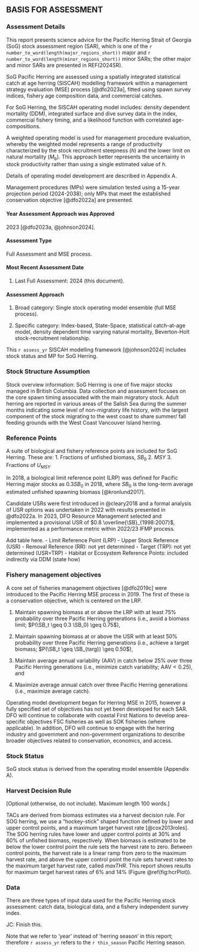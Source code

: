 ## BASIS FOR ASSESSMENT {-}

### Assessment Details {-}

<!-- [Mandatory] -->

This report presents science advice for the Pacific Herring Strait of Georgia 
(SoG) stock assessment region (SAR), which is one of the 
`r number_to_word(length(major_regions_short))` major and
`r number_to_word(length(minor_regions_short))` minor SARs; 
the other major and minor SARs are presented in REF(2024SR).

SoG Pacific Herring are assessed using a spatially integrated statistical 
catch at age herring (SISCAH) modelling framework within a management 
strategy evaluation (MSE) process [@dfo2023a], fitted using
spawn survey indices, fishery age composition data, and commercial catches.

For SoG Herring, the SISCAH operating model includes: density dependent
mortality (DDM), integrated surface and dive survey data in the index,
commercial fishery timing, and a likelihood function with correlated 
age-compositions.

A weighted operating model is used for management procedure 
evaluation, whereby the weighted model represents a range of productivity 
characterized by the stock recruitment steepness ($h$) and the lower 
limit on natural mortality ($M_b$). This approach better represents the 
uncertainty in stock productivity rather than using a single estimated
value of $h$.

Details of operating model development are described in Appendix A.

Management procedures (MPs) were simulation tested using a 15-year projection 
period (2024-2038); only MPs that meet the established conservation 
objective [@dfo2022a] are presented.

#### Year Assessment Approach was Approved {-}
<!-- [Mandatory; year and reference] -->
2023 [@dfo2023a, @johnson2024].

#### Assessment Type {-}
<!-- [Mandatory. -->
<!-- Select one of the following: -->
Full Assessment and MSE process.
<!-- Interim Year Update, or -->
<!-- Harvest Decision Rule (HDR) Update. -->
<!-- See the Guidance Document for definitions.]  -->

#### Most Recent Assessment Date {-}

1.	Last Full Assessment: 2024 (this document).

<!-- 1.	Last Interim Year Update: [date and reference] -->

#### Assessment Approach {-}

1. Broad category:
<!-- [Select one of the following: -->
<!-- Data-poor (e.g., catch-MSY, very limited data, etc.), -->
<!-- index-based (trends in empirical indices only), -->
<!-- single stock assessment model, -->
<!-- model ensemble, -->
Single stock operating model ensemble (full MSE process).
<!-- or MSE-lite), -->
<!-- Wild Salmon Policy Integrated Assessment, -->
<!-- multiple approaches, -->
<!-- other (specify)] -->

2.	Specific category:
<!-- [Select one or as many as apply: -->
<!-- No data, -->
<!-- Index-based (fishery-dependent indices only), -->
Index-based,
<!-- (including fishery-dependent and fishery-independent indices), -->
<!-- Delay difference, -->
<!-- Biomass dynamics, -->
<!-- Virtual population analysis, -->
<!-- Statistical catch-at-length, -->
State-Space,
statistical catch-at-age model, 
density dependent time varying natural mortality, 
<!-- Sequential Population Analysis, -->
<!-- Surplus Production, -->
Beverton-Holt stock-recruitment relationship.
<!-- Potential Biological Removal, -->
<!-- Other (please explain)] -->

<!-- [Optional short summary of stock assessment methodology. -->

<!-- Include the method of considering ecosystem variables. -->
<!-- Include a reference to a Research Document or other publication, -->
<!-- and/or footnote to the working paper. -->
<!-- Maximum length 100 words.] -->

<!-- Mandatory -->
This `r assess_yr` SISCAH modelling framework [@johnson2024] includes stock 
status and MP for SoG Herring.

### Stock Structure Assumption {-}

<!--Stock overview information: -->
<!--[reference to a Research Document or other publication, and/or footnote to the working paper] -->
<!--[Mandatory. Maximum length 150 words.]-->

Stock overview information:
SoG Herring is one of five major stocks managed in British Columbia. 
Data collection and assessment focuses on the core spawn timing associated with 
the main migratory stock. Adult herring are reported in various areas of the 
Salish Sea during the summer months indicating some level of non-migratory life
history, with the largest component of the stock migrating to the west coast to
share summer/ fall feeding grounds with the West Coast Vancouver Island herring.

### Reference Points {-}

A suite of biological and fishery reference points are included for SoG Herring.
These are:
1.    Fractions of unfished biomass, ${SB_0}$
2.    ${MSY}$
3.    Fractions of $U_{MSY}$

In 2018, a biological limit reference point (LRP) was defined for Pacific
Herring major stocks as $0.3SB_0$ in 2018, where ${SB_0}$ is the long-term
average estimated unfished spawning biomass [@kronlund2017].

Candidate USRs were first introduced in @cleary2018 and a formal analysis of 
USR options was undertaken in 2022 with results presented in @dfo2022a.
In 2023, DFO Resource Management selected and implemented a provisional 
USR of $0.8 \overline{\SB}_{1998:2007}$, implemented as a performance metric 
within 2022/23 IFMP process.

<!-- [Mandatory. -->
<!-- A table may be used in lieu of bullets for this section. -->
<!-- Refer to the Guidance Document for further instructions.] -->

<!--TODO: Insert TABLE here that will include:-->
Add table here.
- Limit Reference Point (LRP)
- Upper Stock Reference (USR)
- Removal Reference (RR): not yet determined
- Target (TRP): not yet determined (USR=TRP)
- Habitat or Ecosystem Reference Points: included indirectly via DDM (state how)


### Fishery management objectives {-}

<!-- [If applicable (otherwise, do not include). -->
<!-- A table may be used in lieu of bullets for this section.]  -->

A core set of fisheries management objectives [@dfo2019c]
were introduced to the Pacific Herring MSE process in 2019.
The first of these is a conservation objective, which is centered 
on the LRP.

1. Maintain spawning biomass at or above the LRP with
at least 75% probability over three Pacific Herring generations
(i.e., avoid a biomass limit; $P(\SB_t \geq 0.3 \SB_0) \geq 0.75$),

2. Maintain spawning biomass at or above the USR with at least 50% 
probability over three Pacific Herring generations (i.e., achieve a 
target biomass; $P(\SB_t \geq \SB_{targ}) \geq 0.50$),

3. Maintain average annual variability (AAV) in catch below 25% over three
Pacific Herring generations (i.e., minimize catch variability; 
$\text{AAV} < 0.25$), and

4. Maximize average annual catch over three Pacific Herring 
generations (i.e., maximize average catch).


Operating model development began for Herring MSE in 2015, however a fully 
specified set of objectives has not yet been developed for each SAR. DFO will 
continue to collaborate with coastal First Nations to develop area-specific 
objectives FSC fisheries as well as SOK fisheries (where applicable).
In addition, DFO will continue to engage with the herring industry and 
government and non-government organizations to describe broader objectives 
related to conservation, economics, and access.

### Stock Status {-}

SoG stock status is derived from the operating model ensemble (Appendix A). 
<!-- short description only, no data-->

### Harvest Decision Rule {-}

[Optional (otherwise, do not include).
Maximum length 100 words.]

TACs are derived from biomass estimates via a harvest decision rule. For
SOG herring, we use a "hockey-stick" shaped function defined
by lower and upper control points, and a maximum target harvest rate
[@cox2013roles]. The SOG herring rules have lower and upper control points 
at 30\% and 60\% of unfished biomass, respectively. When biomass 
is estimated to be below the lower control point the rule sets the harvest
rate to zero. Between control points, the harvest rate is a linear ramp 
from zero to the maximum harvest rate, and above the upper control point the 
rule sets harvest rates to the maximum target harvest rate, called $maxTHR$. 
This report shows results for maximum target harvest rates of 6\% 
and 14\% (Figure \@ref(fig:hcrPlot)).


### Data {-}

<!-- [Mandatory. -->
<!-- Maximum length 300 words.]  -->

<!-- Data changes: -->
<!-- [Optional (otherwise, do not include).] -->

There are three types of input data used for
the Pacific Herring stock assessment:
catch data, biological data, and a fishery independent survey index.
<!-- These data are described in the following sections, and -->
<!-- summarized in Table XX. -->

JC: Finish this. 


Note that we refer to 'year' instead of 'herring season' in this report;
therefore `r assess_yr` refers to the `r this_season` Pacific Herring season.
